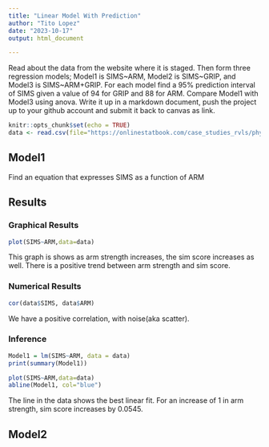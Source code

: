 ```yaml
---
title: "Linear Model With Prediction"
author: "Tito Lopez"
date: "2023-10-17"
output: html_document

---
```


Read about the data from the website where it is staged.  Then form three regression models; Model1 is SIMS~ARM, Model2 is SIMS~GRIP, and Model3 is SIMS~ARM+GRIP. For each model find a 95% prediction interval of SIMS given a value of 94  for GRIP and 88 for ARM. Compare Model1 with Model3 using anova. Write it up in a markdown document, push the project up to your github account and submit it back to canvas as link.

```r
knitr::opts_chunk$set(echo = TRUE)
data <- read.csv(file="https://onlinestatbook.com/case_studies_rvls/physical_strength/data.txt",sep="",header=TRUE)
```

## Model1

Find an equation that expresses SIMS as a function of ARM

## Results

### Graphical Results

```r
plot(SIMS~ARM,data=data)
```

This graph is shows as arm strength increases, the sim score increases as well. There is a positive trend between arm strength and sim score.

### Numerical Results

```r
cor(data$SIMS, data$ARM)
```

We have a positive correlation, with noise(aka scatter).

### Inference

```r
Model1 = lm(SIMS~ARM, data = data)
print(summary(Model1))
```



```r
plot(SIMS~ARM,data=data)
abline(Model1, col="blue")
```

The line in the data shows the best linear fit. For an increase of 1 in arm strength, sim score increases by 0.0545.

## Model2